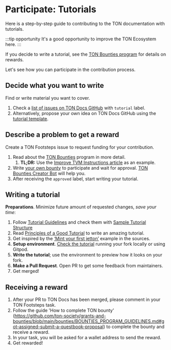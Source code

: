 

# Participate: Tutorials

Here is a step-by-step guide to contributing to the TON documentation with tutorials.

:::tip opportunity
It's a good opportunity to improve the TON Ecosystem here.
:::

If you decide to write a tutorial, see the [TON Bounties program](https://github.com/ton-society/grants-and-bounties) for details on rewards.

Let's see how you can participate in the contribution process.

## Decide what you want to write

Find or write material you want to cover.
1. Check a [list of issues on TON Docs GitHub](https://github.com/ton-community/ton-docs/issues) with `tutorial` label.
2. Alternatively, propose your own idea on TON Docs GitHub using the [tutorial template](https://github.com/ton-community/ton-docs/issues/new?assignees=&labels=feature+%3Asparkles%3A%2Ccontent+%3Afountain_pen%3A&template=suggest_tutorial.yaml&title=Suggest+a+tutorial).

## Describe a problem to get a reward

Create a TON Footsteps issue to request funding for your contribution.
1. Read about the [TON Bounties](https://github.com/ton-society/grants-and-bounties/blob/main/bounties/BOUNTIES_PROGRAM_GUIDELINES.md) program in more detail.
    1. **TL;DR:** Use the [Improve TVM Instructions article](https://github.com/ton-society/grants-and-bounties/issues/361) as an example.
2. Write [your own bounty](https://github.com/ton-society/grants-and-bounties/issues/new/choose) to participate and wait for approval. [TON Bounties Creator Bot](https://t.me/footsteps_helper_bot) will help you.
3. After receiving the `approved` label, start writing your tutorial.

## Writing a tutorial

**Preparations**. Minimize future amount of requested changes, _save your time_:
1. Follow [Tutorial Guidelines](/v3/contribute/tutorials/guidelines/) and check them with [Sample Tutorial Structure](/v3/contribute/tutorials/sample-tutorial)
2. Read [Principles of a Good Tutorial](/v3/contribute/tutorials/principles-of-a-good-tutorial) to write an amazing tutorial.
3. Get inspired by the [‘Mint your first jetton’](/v3/guidelines/dapps/tutorials/mint-your-first-token) example in the sources.
4. **Setup environment**. [Check the tutorial](/v3/contribute/#development) running your fork locally or using Gitpod.
5. **Write the tutorial**; use the environment to preview how it looks on your fork.
6. **Make a Pull Request**. Open PR to get some feedback from maintainers.
7. Get merged!

## Receiving a reward

1. After your PR to TON Docs has been merged, please comment in your TON Footsteps task.
2. Follow the guide 'How to complete TON bounty' (https://github.com/ton-society/grants-and-bounties/blob/main/bounties/BOUNTIES_PROGRAM_GUIDELINES.md#got-assigned-submit-a-questbook-proposal) to complete the bounty and receive a reward.
3. In your task, you will be asked for a wallet address to send the reward.
4. Get rewarded!

<Feedback />
